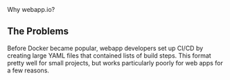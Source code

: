 <div className="Docs--Overline">Why webapp.io?</div>

## The Problems

Before Docker became popular, webapp developers set up CI/CD by creating large YAML files that contained lists of build steps.
This format pretty well for small projects, but works particularly poorly for web apps for a few reasons.

<br />